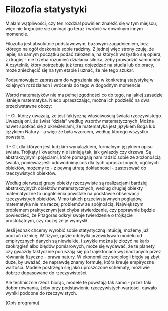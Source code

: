# Filozofia statystyki {#philosophy}

Miałam wątpliwości, czy ten rozdział powinien znaleźć się w tym miejscu, więc nie krępujcie się ominąć go teraz i wrócić w dowolnym innym momencie.

Filozofia jest absolutnie podstawowym, bazowym zagadnieniem, bez którego na ogół doskonale sobie radzimy. Z jednej więc strony czuję, że lepiej na samym początku podać założenia, na których wszystko się opiera, z drugiej - nie trzeba rozumieć działania silnika, żeby prowadzić samochód. A czytelnik, który potrzebuje już teraz dojeżdżać na studia lub do pracy, może zniechęcić się na tym etapie i uznać, że nie tego szukał.

Podsumowując: zapraszam do wgryzienia się w konkretną statystykę w kolejnych rozdziałach i wrócenia do tego w dogodnym momencie.


Wśród matematyków nie ma pełnej zgodności co do tego, na jakiej zasadzie istnieje matematyka. Nieco upraszczając, można ich podzielić na dwa przeciwstawne obozy:

I - Ci, którzy uważają, że jest faktyczną właściwością świata rzeczywistego. Uważają oni, że świat "działa" według wzorów matematycznych. Można nawet spotkać się z określeniami, że matematyka jest językiem Boga lub językiem Natury - a więc że była wzorcem, według którego wszystko powstało.

II - Ci, dla których jest ludzkim wynalazkiem, formalnym językiem opisu świata. Trójkąty i kwadraty nie istnieją tak, jak gwiazdy czy drzewa. Są abstrakcyjnymi pojęciami, które pomagają nam radzić sobie ze złożonością świata, ponieważ jeśli udowodnimy coś dla tych uproszczonych, ogólnych obiektów, możemy to - z pewną utratą dokładności - zastosować do rzeczywistych obiektów.

Według pierwszej grupy obiekty rzeczywiste są realizacjami bardziej abstrakcyjnych obiektów matematycznych, według drugiej obiekty matematyczne to uogólnienia powstałe na podstawie obserwacji rzeczywistych obiektów. Mimo takich przeciwstawnych poglądów, matematyka nie ma raczej problemów ze spójnością. Największym problemem praktycznym jest chyba stwierdzenie, czy poprawnie będzie powiedzieć, że Pitagoras odkrył swoje twierdzenie o trójkącie prostokątnym, czy raczej że je wymyślił.

Jeśli jednak chcemy wyrobić sobie statystyczną intuicję, możemy już poczuć różnicę. W fizyce, gdzie odchyłki przewidywań modelu od empirycznych danych są niewielkie, i zwykle można je złożyć na karb zaokrągleń albo błędów pomiarowych, może się wydawać, że te planety czy gwiazdy faktycznie poruszają się po trajektoriach wyznaczanych przez równania fizyczne - prawa natury. W ekonomii czy socjologii błędy są zbyt duże, by uważać, że naprawdę znamy formułę, która kreuje empiryczne wartości. Modele postrzega się jako uproszczone schematy, możliwie dobrze dopasowane do rzeczywistości. 

Ale technicznie rzecz biorąc, modele te powstają tak samo - przez taki dobór równania, żeby przy podstawieniu rzeczywistych wartości, dawało wyniki podobne do rzeczywistych.

(Opis programu)




